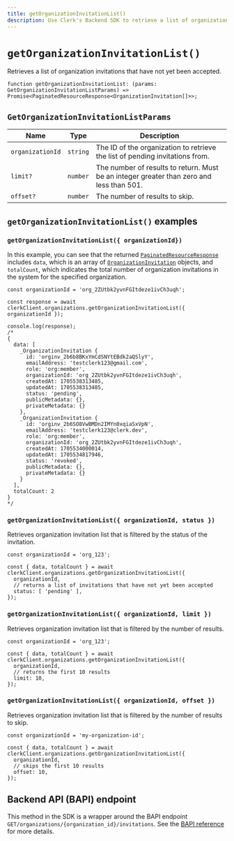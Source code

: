 ```yaml
---
title: getOrganizationInvitationList()
description: Use Clerk's Backend SDK to retrieve a list of organization invitations that have not yet been accepted.
---
```


# `getOrganizationInvitationList()`

Retrieves a list of organization invitations that have not yet been accepted.

```tsx
function getOrganizationInvitationList: (params: GetOrganizationInvitationListParams) => Promise<PaginatedResourceResponse<OrganizationInvitation[]>>;
```

## `GetOrganizationInvitationListParams`

| Name | Type | Description |
| --- | --- | --- |
| `organizationId` | `string` | The ID of the organization to retrieve the list of pending invitations from. |
| `limit?` | `number` | The number of results to return. Must be an integer greater than zero and less than 501. |
| `offset?` | `number` | The number of results to skip. |

## `getOrganizationInvitationList()` examples

### `getOrganizationInvitationList({ organizationId})`

In this example, you can see that the returned [`PaginatedResourceResponse`](/docs/references/backend/types/paginated-resource-response) includes `data`, which is an array of [`OrganizationInvitation`](/docs/references/javascript/organization-invitation) objects, and `totalCount`, which indicates the total number of organization invitations in the system for the specified organization.

```tsx
const organizationId = 'org_2ZUtbk2yvnFGItdeze1ivCh3uqh';

const response = await clerkClient.organizations.getOrganizationInvitationList({ organizationId });

console.log(response);
/*
{
  data: [
    _OrganizationInvitation {
      id: 'orginv_2b6b8BKxYmCdSNYtEBdk2aQSlyY',
      emailAddress: 'testclerk123@gmail.com',
      role: 'org:member',
      organizationId: 'org_2ZUtbk2yvnFGItdeze1ivCh3uqh',
      createdAt: 1705538313485,
      updatedAt: 1705538313485,
      status: 'pending',
      publicMetadata: {},
      privateMetadata: {}
    },
    _OrganizationInvitation {
      id: 'orginv_2b6SO8VwBMDn2IMYn0xqiaSxVpN',
      emailAddress: 'testclerk123@clerk.dev',
      role: 'org:member',
      organizationId: 'org_2ZUtbk2yvnFGItdeze1ivCh3uqh',
      createdAt: 1705534000014,
      updatedAt: 1705534817946,
      status: 'revoked',
      publicMetadata: {},
      privateMetadata: {}
    }
  ],
  totalCount: 2
}
*/
```

### `getOrganizationInvitationList({ organizationId, status })`

Retrieves organization invitation list that is filtered by the status of the invitation.

```tsx
const organizationId = 'org_123';

const { data, totalCount } = await clerkClient.organizations.getOrganizationInvitationList({
  organizationId,
  // returns a list of invitations that have not yet been accepted
  status: [ 'pending' ],
});
```

### `getOrganizationInvitationList({ organizationId, limit })`

Retrieves organization invitation list that is filtered by the number of results.

```tsx
const organizationId = 'org_123';

const { data, totalCount } = await clerkClient.organizations.getOrganizationInvitationList({
  organizationId,
  // returns the first 10 results
  limit: 10,
});
```

### `getOrganizationInvitationList({ organizationId, offset })`

Retrieves organization invitation list that is filtered by the number of results to skip.

```tsx
const organizationId = 'my-organization-id';

const { data, totalCount } = await clerkClient.organizations.getOrganizationInvitationList({
  organizationId,
  // skips the first 10 results
  offset: 10,
});
```

## Backend API (BAPI) endpoint

This method in the SDK is a wrapper around the BAPI endpoint `GET/organizations/{organization_id}/invitations`. See the [BAPI reference](https://clerk.com/docs/reference/backend-api/tag/Organization-Invitations#operation/ListOrganizationInvitations) for more details.
